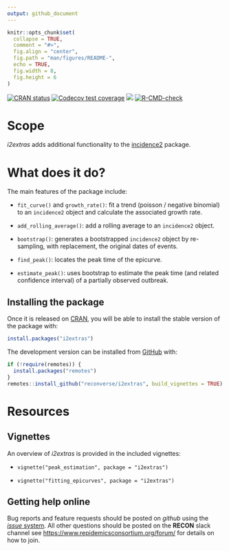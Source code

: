 ```yaml
---
output: github_document
---
```


```r
knitr::opts_chunk$set(
  collapse = TRUE,
  comment = "#>",
  fig.align = "center",
  fig.path = "man/figures/README-",
  echo = TRUE,
  fig.width = 8,
  fig.height = 6
)

```

<!-- badges: start -->
[![CRAN status](https://www.r-pkg.org/badges/version/incidence2)](https://CRAN.R-project.org/package=i2extras)
[![Codecov test coverage](https://codecov.io/gh/reconverse/i2extras/branch/master/graph/badge.svg)](https://codecov.io/gh/reconverse/i2extras?branch=master)
[![](https://raw.githubusercontent.com/reconverse/reconverse.github.io/master/images/badge-maturing.svg)](https://www.reconverse.org/lifecycle.html#maturing)
[![R-CMD-check](https://github.com/reconverse/i2extras/workflows/R-CMD-check/badge.svg)](https://github.com/reconverse/i2extras/actions)
<!-- badges: end -->


# Scope

*i2extras* adds additional functionality to the
[incidence2](https://github.com/reconverse/incidence2) package.

# What does it do?

The main features of the package include:

- `fit_curve()` and `growth_rate()`: fit a trend (poisson / negative
  binomial) to an `incidence2` object and calculate the associated growth
  rate.

- `add_rolling_average()`: add a rolling average to an `incidence2` object.

- `bootstrap()`: generates a bootstrapped `incidence2` object by re-sampling,
  with replacement, the original dates of events.

- `find_peak()`: locates the peak time of the epicurve.

- `estimate_peak()`: uses bootstrap to estimate the peak time (and related
  confidence interval) of a partially observed outbreak.


## Installing the package

Once it is released on [CRAN](https://CRAN.R-project.org), you will be able to
install the stable version of the package with:

```r
install.packages("i2extras")
```

The development version can be installed from [GitHub](https://github.com/) 
with:

```r
if (!require(remotes)) {
  install.packages("remotes")
}
remotes::install_github("reconverse/i2extras", build_vignettes = TRUE)
```

# Resources

## Vignettes

An overview of *i2extras* is provided in the included vignettes:

* `vignette("peak_estimation", package = "i2extras")`

* `vignette("fitting_epicurves", package = "i2extras")`


## Getting help online

Bug reports and feature requests should be posted on *github* using the 
[*issue* system](https://github.com/reconverse/i2extras/issues). All other 
questions should be posted on the **RECON** slack channel see
<https://www.repidemicsconsortium.org/forum/> for details on how to join.
